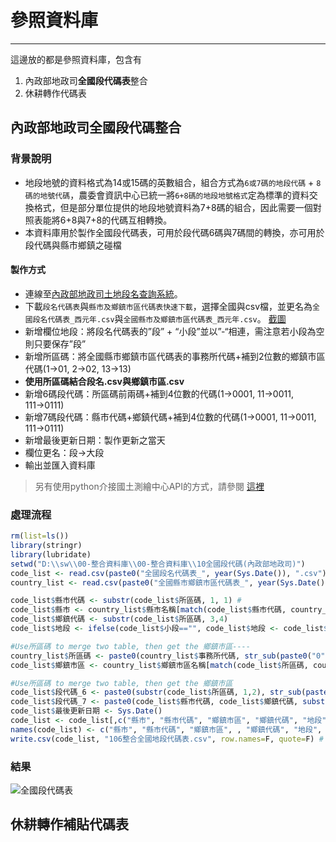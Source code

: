 # 參照資料庫
***

這邊放的都是參照資料庫，包含有

1. 內政部地政司**全國段代碼表**整合
2. 休耕轉作代碼表

## 內政部地政司**全國段代碼**整合

### 背景說明{-}
* 地段地號的資料格式為14或15碼的英數組合，組合方式為`6或7碼的地段代碼` + `8碼的地號代碼 `，農委會資訊中心已統一將`6+8碼的地段地號格式`定為標準的資料交換格式，但是部分單位提供的地段地號資料為7+8碼的組合，因此需要一個對照表能將6+8與7+8的代碼互相轉換。
* 本資料庫用於製作全國段代碼表，可用於段代碼6碼與7碼間的轉換，亦可用於段代碼與縣市鄉鎮之碰檔

#### 製作方式 {-}
* 連線至[內政部地政司土地段名查詢系統](https://www.land.moi.gov.tw/ngis/chhtml/query1.asp)。
* 下載`段名代碼表`與`縣市及鄉鎮市區代碼表快速下載`，選擇全國與csv檔，並更名為`全國段名代碼表_西元年.csv`與`全國縣市及鄉鎮市區代碼表_西元年.csv`。
[截圖](https://trello-attachments.s3.amazonaws.com/5a0117d243de779b5875b2b7/5a093a56592649e22f6bebda/8e5e0745a03470f1596307288f47133a/%E6%95%99%E5%AD%B81.png)
* 新增欄位地段：將段名代碼表的"段" + "小段"並以"-"相連，需注意若小段為空則只要保存"段"
* 新增所區碼：將全國縣市鄉鎮市區代碼表的事務所代碼+補到2位數的鄉鎮市區代碼(1→01, 2→02, 13→13)
* **使用所區碼結合段名.csv與鄉鎮市區.csv**
* 新增6碼段代碼：所區碼前兩碼+補到4位數的代碼(1→0001, 11→0011, 111→0111)
* 新增7碼段代碼：縣市代碼+鄉鎮代碼+補到4位數的代碼(1→0001, 11→0011, 111→0111)
* 新增最後更新日期：製作更新之當天
* 欄位更名：段→大段
* 輸出並匯入資料庫

> 另有使用python介接國土測繪中心API的方式，請參閱 [這裡](https://github.com/travishen/sectw)

### 處理流程 {-}
```r
rm(list=ls())
library(stringr)
library(lubridate)
setwd("D:\\sw\\00-整合資料庫\\00-整合資料庫\\10全國段代碼(內政部地政司)")
code_list <- read.csv(paste0("全國段名代碼表_", year(Sys.Date()), ".csv"), header=T, stringsAsFactors=F)
country_list <- read.csv(paste0("全國縣市鄉鎮市區代碼表_", year(Sys.Date()), ".csv"), header=T, stringsAsFactors=F)

code_list$縣市代碼 <- substr(code_list$所區碼, 1, 1) # 
code_list$縣市 <- country_list$縣市名稱[match(code_list$縣市代碼, country_list$縣市代碼)]
code_list$鄉鎮代碼 <- substr(code_list$所區碼, 3,4)
code_list$地段 <- ifelse(code_list$小段=="", code_list$地段 <- code_list$段, code_list$地段 <- paste(code_list$段, code_list$小段, sep="-"))

#Use所區碼 to merge two table, then get the 鄉鎮市區----
country_list$所區碼 <- paste0(country_list$事務所代碼, str_sub(paste0("0", country_list$鄉鎮市區代碼), -2, -1))
code_list$鄉鎮市區 <- country_list$鄉鎮市區名稱[match(code_list$所區碼, country_list$所區碼)]

#Use所區碼 to merge two table, then get the 鄉鎮市區
code_list$段代碼_6 <- paste0(substr(code_list$所區碼, 1,2), str_sub(paste0("000", code_list$代碼), -4, -1))
code_list$段代碼_7 <- paste0(code_list$縣市代碼, code_list$鄉鎮代碼, substr(code_list$段代碼_6, 3, 6))
code_list$最後更新日期 <- Sys.Date()
code_list <- code_list[,c("縣市", "縣市代碼", "鄉鎮市區", "鄉鎮代碼", "地段", "段", "小段", "代碼", "所區碼", "段代碼_6", "段代碼_7", "備註", "最後更新日期")] #rearrange column
names(code_list) <- c("縣市", "縣市代碼", "鄉鎮市區", , "鄉鎮代碼", "地段", "大段", "小段", "代碼", "所區碼", "段代碼6碼", "段代碼7碼", "備註", "最後更新日期")
write.csv(code_list, "106整合全國地段代碼表.csv", row.names=F, quote=F) # output to [ReferenceDB].[dbo].[106_landCode]
```

### 結果 {-}

![](https://trello-attachments.s3.amazonaws.com/5a0117d243de779b5875b2b7/5a093a56592649e22f6bebda/b7e748c98dd30f4504712d2227244494/test.png "全國段代碼表")

## 休耕轉作補貼代碼表

